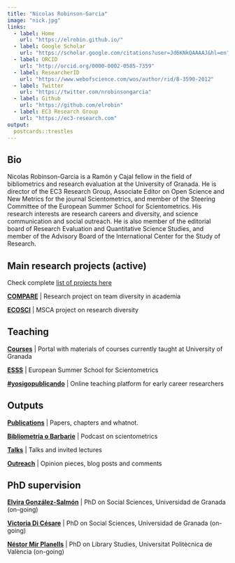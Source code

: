 ```yaml
---
title: "Nicolas Robinson-Garcia"
image: "nick.jpg"
links:
  - label: Home
    url: "https://elrobin.github.io/"
  - label: Google Scholar
    url: "https://scholar.google.com/citations?user=Jd6KNkQAAAAJ&hl=en"
  - label: ORCID
    url: "http://orcid.org/0000-0002-0585-7359"
  - label: ResearcherID
    url: "https://www.webofscience.com/wos/author/rid/B-3590-2012" 
  - label: Twitter
    url: "https://twitter.com/nrobinsongarcia"
  - label: Github
    url: "https://github.com/elrobin" 
  - label: EC3 Research Group
    url: "https://ec3-research.com" 
output:
  postcards::trestles
---
```

 
## Bio

Nicolas Robinson-Garcia is a Ramón y Cajal fellow in the field of bibliometrics and research evaluation at the University of Granada. He is director of the EC3 Research Group, Associate Editor on Open Science and New Metrics for the journal Scientometrics, and member of the Steering Committee of the European Summer School for Scientometrics. His research interests are research careers and diversity, and science communication and social outreach. He is also member of the editorial board of Research Evaluation and Quantitative Science Studies, and member of the Advisory Board of the International Center for the Study of Research.

## Main research projects (active)

Check complete [list of projects here](projects.html)

**[COMPARE](https://compare-project.eu)** | Research project on team diversity in academia

**[ECOSCI](https://ecosci.nrobinsongarcia.com/wp)** | MSCA project on research diversity

## Teaching

**[Courses](https://sites.google.com/go.ugr.es/nrobinsongarcia-docencia)** | Portal with materials of courses currently taught at University of Granada

**[ESSS](https://esss.info)** | European Summer School for Scientometrics

**[#yosigopublicando](https://yosigopublicando.ugr.es)** | Online teaching platform for early career researchers

## Outputs

**[Publications](pubs.html)** | Papers, chapters and whatnot.

**[Bibliometría o Barbarie](https://open.spotify.com/show/7rXUELu4XO33dH2sGLFmgj?si=9b426f6849144830)** | Podcast on scientometrics

**[Talks](talks.html)** | Talks and invited lectures

**[Outreach](outreach.html)** | Opinion pieces, blog posts and comments

## PhD supervision

**[Elvira González-Salmón](https://sites.google.com/go.ugr.es/egonzalezsalmon)** | PhD on Social Sciences, Universidad de Granada (on-going)

**[Victoria Di Césare](https://sites.google.com/view/vdicesare)** | PhD on Social Sciences, Universidad de Granada (on-going)

**[Néstor Mir Planells](https://nestormirplanells.wordpress.com/)** | PhD on Library Studies, Universitat Politècnica de València (on-going)